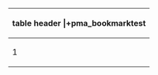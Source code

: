 
<!--
Table data for `pma_bookmarktest`
-->

{| class="wikitable sortable" style="text-align:center;"
! table header
|+'''pma_bookmarktest'''
|-
 | 1
 | dbbase
 | 
 | ddd
 | SELECT * FROM `db_content` WHERE 1
|}


